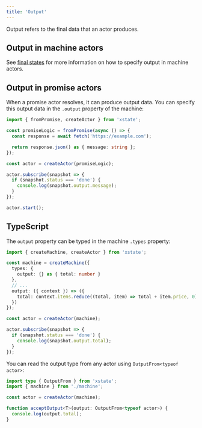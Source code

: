 ```yaml
---
title: 'Output'
---
```


Output refers to the final data that an actor produces.

## Output in machine actors

See [final states](/final-states) for more information on how to specify output in machine actors.

## Output in promise actors

When a promise actor resolves, it can produce output data. You can specify this output data in the `.output` property of the machine:

```ts
import { fromPromise, createActor } from 'xstate';

const promiseLogic = fromPromise(async () => {
  const response = await fetch('https://example.com');

  return response.json() as { message: string };
});

const actor = createActor(promiseLogic);

actor.subscribe(snapshot => {
  if (snapshot.status === 'done') {
    console.log(snapshot.output.message);
  }
});

actor.start();
```

## TypeScript

The `output` property can be typed in the machine `.types` property:

```ts
import { createMachine, createActor } from 'xstate';

const machine = createMachine({
  types: {
    output: {} as { total: number }
  },
  // ...
  output: ({ context }) => ({
    total: context.items.reduce((total, item) => total + item.price, 0),
  })
});

const actor = createActor(machine);

actor.subscribe(snapshot => {
  if (snapshot.status === 'done') {
    console.log(snapshot.output.total);
  }
});
```

You can read the output type from any actor using `OutputFrom<typeof actor>`:

```ts
import type { OutputFrom } from 'xstate';
import { machine } from './machine';

const actor = createActor(machine);

function acceptOutput<T>(output: OutputFrom<typeof actor>) {
  console.log(output.total);
}
```
